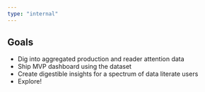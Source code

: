 ```yaml
---
type: "internal"
---
```


## Goals

- Dig into aggregated production and reader attention data
- Ship MVP dashboard using the dataset
- Create digestible insights for a spectrum of data literate users
- Explore!
